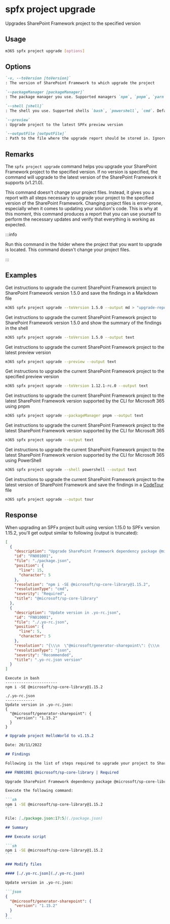 
# spfx project upgrade

Upgrades SharePoint Framework project to the specified version

## Usage

```sh
m365 spfx project upgrade [options]
```

## Options

```md definition-list
`-v, --toVersion [toVersion]`
: The version of SharePoint Framework to which upgrade the project

`--packageManager [packageManager]`
: The package manager you use. Supported managers `npm`, `pnpm`, `yarn`. Default `npm`

`--shell [shell]`
: The shell you use. Supported shells `bash`, `powershell`, `cmd`. Default `bash`

`--preview`
: Upgrade project to the latest SPFx preview version

`--outputFile [outputFile]`
: Path to the file where the upgrade report should be stored in. Ignored when `output` is `tour`
```

<Global />

## Remarks

The `spfx project upgrade` command helps you upgrade your SharePoint Framework project to the specified version. If no version is specified, the command will upgrade to the latest version of the SharePoint Framework it supports (v1.21.0).

This command doesn't change your project files. Instead, it gives you a report with all steps necessary to upgrade your project to the specified version of the SharePoint Framework. Changing project files is error-prone, especially when it comes to updating your solution's code. This is why at this moment, this command produces a report that you can use yourself to perform the necessary updates and verify that everything is working as expected.

:::info

Run this command in the folder where the project that you want to upgrade is located. This command doesn't change your project files.

:::

## Examples

Get instructions to upgrade the current SharePoint Framework project to SharePoint Framework version 1.5.0 and save the findings in a Markdown file

```sh
m365 spfx project upgrade --toVersion 1.5.0 --output md > "upgrade-report.md"
```

Get instructions to upgrade the current SharePoint Framework project to SharePoint Framework version 1.5.0 and show the summary of the findings in the shell

```sh
m365 spfx project upgrade --toVersion 1.5.0 --output text
```

Get instructions to upgrade the current SharePoint Framework project to the latest preview version

```sh
m365 spfx project upgrade --preview --output text
```

Get instructions to upgrade the current SharePoint Framework project to the specified preview version

```sh
m365 spfx project upgrade --toVersion 1.12.1-rc.0 --output text
```

Get instructions to upgrade the current SharePoint Framework project to the latest SharePoint Framework version supported by the CLI for Microsoft 365 using pnpm

```sh
m365 spfx project upgrade --packageManager pnpm --output text
```

Get instructions to upgrade the current SharePoint Framework project to the latest SharePoint Framework version supported by the CLI for Microsoft 365

```sh
m365 spfx project upgrade --output text
```

Get instructions to upgrade the current SharePoint Framework project to the latest SharePoint Framework version supported by the CLI for Microsoft 365 using PowerShell

```sh
m365 spfx project upgrade --shell powershell --output text
```

Get instructions to upgrade the current SharePoint Framework project to the latest version of SharePoint Framework and save the findings in a [CodeTour](https://aka.ms/codetour) file

```sh
m365 spfx project upgrade --output tour
```

## Response

When upgrading an SPFx project built using version 1.15.0 to SPFx version 1.15.2, you'll get output similar to following (output is truncated):

<Tabs>
  <TabItem value="JSON">

  ```json
  [
    {
      "description": "Upgrade SharePoint Framework dependency package @microsoft/sp-core-library",
      "id": "FN001001",
      "file": "./package.json",
      "position": {
        "line": 15,
        "character": 5
      },
      "resolution": "npm i -SE @microsoft/sp-core-library@1.15.2",
      "resolutionType": "cmd",
      "severity": "Required",
      "title": "@microsoft/sp-core-library"
    },
    {
      "description": "Update version in .yo-rc.json",
      "id": "FN010001",
      "file": "./.yo-rc.json",
      "position": {
        "line": 5,
        "character": 5
      },
      "resolution": "{\\\n  \"@microsoft/generator-sharepoint\": {\\\n    \"version\": \"1.15.2\"\\\n  }\\\n}",
      "resolutionType": "json",
      "severity": "Recommended",
      "title": ".yo-rc.json version"
    }
  ]
  ```

  </TabItem>
  <TabItem value="Text">

  ```text
  Execute in bash
  -----------------------
  npm i -SE @microsoft/sp-core-library@1.15.2

  ./.yo-rc.json
  -------------
  Update version in .yo-rc.json:
  {
    "@microsoft/generator-sharepoint": {
      "version": "1.15.2"
    }
  }
  ```

  </TabItem>
  <TabItem value="Markdown">

  ````md
  # Upgrade project HelloWorld to v1.15.2

  Date: 20/11/2022

  ## Findings

  Following is the list of steps required to upgrade your project to SharePoint Framework version 1.15.2. [Summary](#Summary) of the modifications is included at the end of the report.

  ### FN001001 @microsoft/sp-core-library | Required

  Upgrade SharePoint Framework dependency package @microsoft/sp-core-library

  Execute the following command:

  ```sh
  npm i -SE @microsoft/sp-core-library@1.15.2
  ```

  File: [./package.json:17:5](./package.json)

  ## Summary

  ### Execute script

  ```sh
  npm i -SE @microsoft/sp-core-library@1.15.2
  ```

  ### Modify files

  #### [./.yo-rc.json](./.yo-rc.json)

  Update version in .yo-rc.json:

  ```json
  {
    "@microsoft/generator-sharepoint": {
      "version": "1.15.2"
    }
  }
  ```
  ````

  </TabItem>
</Tabs>
